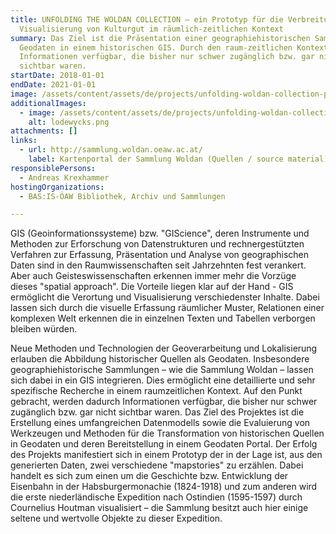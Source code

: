 ```yaml
---
title: UNFOLDING THE WOLDAN COLLECTION – ein Prototyp für die Verbreitung und
  Visualisierung von Kulturgut im räumlich-zeitlichen Kontext
summary: Das Ziel ist die Präsentation einer geographiehistorischen Sammlung als
  Geodaten in einem historischen GIS. Durch den raum-zeitlichen Kontext werden
  Informationen verfügbar, die bisher nur schwer zugänglich bzw. gar nicht
  sichtbar waren.
startDate: 2018-01-01
endDate: 2021-01-01
image: /assets/content/assets/de/projects/unfolding-woldan-collection-prototype-dissemination-and-visualization-cultural-heritage-spatial/uwc_image.png
additionalImages:
  - image: /assets/content/assets/de/projects/unfolding-woldan-collection-prototype-dissemination-and-visualization-cultural-heritage-spatial/additionalImages/lodewycks.png
    alt: lodewycks.png
attachments: []
links:
  - url: http://sammlung.woldan.oeaw.ac.at/
    label: Kartenportal der Sammlung Woldan (Quellen / source material)
responsiblePersons:
  - Andreas Krexhammer
hostingOrganizations:
  - BAS:IS-ÖAW Bibliothek, Archiv und Sammlungen

---
```

GIS (Geoinformationssysteme) bzw. "GIScience", deren Instrumente und Methoden zur Erforschung von Datenstrukturen und rechnergestützten Verfahren zur Erfassung, Präsentation und Analyse von geographischen Daten sind in den Raumwissenschaften seit Jahrzehnten fest verankert. Aber auch Geisteswissenschaften erkennen immer mehr die Vorzüge dieses "spatial approach". Die Vorteile liegen klar auf der Hand - GIS ermöglicht die Verortung und Visualisierung verschiedenster Inhalte. Dabei lassen sich durch die visuelle Erfassung räumlicher Muster, Relationen einer komplexen Welt erkennen die in einzelnen Texten und Tabellen verborgen bleiben würden.

Neue Methoden und Technologien der Geoverarbeitung und Lokalisierung erlauben die Abbildung historischer Quellen als Geodaten. Insbesondere geographiehistorische Sammlungen – wie die Sammlung Woldan – lassen sich dabei in ein GIS integrieren. Dies ermöglicht eine detaillierte und sehr spezifische Recherche in einem raumzeitlichen Kontext. Auf den Punkt gebracht, werden dadurch Informationen verfügbar, die bisher nur schwer zugänglich bzw. gar nicht sichtbar waren. Das Ziel des Projektes ist die Erstellung eines umfangreichen Datenmodells sowie die Evaluierung von Werkzeugen und Methoden für die Transformation von historischen Quellen in Geodaten und deren Bereitstellung in einem Geodaten Portal. Der Erfolg des Projekts manifestiert sich in einem Prototyp der in der Lage ist, aus den generierten Daten, zwei verschiedene "mapstories" zu erzählen. Dabei handelt es sich zum einen um die Geschichte bzw. Entwicklung der Eisenbahn in der Habsburgermonachie (1824-1918) und zum anderen wird die erste niederländische Expedition nach Ostindien (1595-1597) durch Cournelius Houtman visualisiert – die Sammlung besitzt auch hier einige seltene und wertvolle Objekte zu dieser Expedition.
